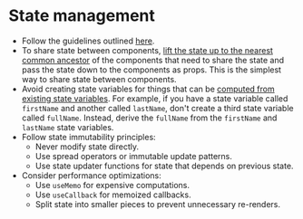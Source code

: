 # State management

- Follow the guidelines outlined [here](https://kentcdodds.com/blog/application-state-management-with-react).
- To share state between components, [lift the state up to the nearest common ancestor](https://react.dev/learn/sharing-state-between-components#) of the components that need to share the state and pass the state down to the components as props. This is the simplest way to share state between components.
- Avoid creating state variables for things that can be [computed from existing state variables](https://react.dev/learn/you-might-not-need-an-effect#updating-state-based-on-props-or-state). For example, if you have a state variable called `firstName` and another called `lastName`, don't create a third state variable called `fullName`. Instead, derive the `fullName` from the `firstName` and `lastName` state variables.
- Follow state immutability principles:
  - Never modify state directly.
  - Use spread operators or immutable update patterns.
  - Use state updater functions for state that depends on previous state.
- Consider performance optimizations:
  - Use `useMemo` for expensive computations.
  - Use `useCallback` for memoized callbacks.
  - Split state into smaller pieces to prevent unnecessary re-renders.